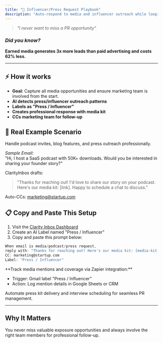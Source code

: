 ```yaml
---
title: "🎤 Influencer/Press Request Playbook"
description: "Auto-respond to media and influencer outreach while looping in marketing for follow-up."
---
```


> _"I never want to miss a PR opportunity"_

### _Did you know?_

**Earned media generates 3x more leads than paid advertising and costs 62% less.**

---

## ⚡️ How it works

- **Goal:** Capture all media opportunities and ensure marketing team is involved from the start.
- **AI detects press/influencer outreach patterns**
- **Labels as "Press / Influencer"**
- **Creates professional response with media kit**
- **CCs marketing team for follow-up**

## 🔮 Real Example Scenario

Handle podcast invites, blog features, and press outreach professionally.

_Sample Email:_\
"Hi, I host a SaaS podcast with 50K+ downloads. Would you be interested in sharing your founder story?"

ClarityInbox drafts:

> "Thanks for reaching out! I'd love to share our story on your podcast. Here's our media kit: [link]. Happy to schedule a chat to discuss."

Auto-CCs: [marketing@startup.com](mailto:marketing@startup.com)

## 📋 Copy and Paste This Setup

1. Visit the [Clarity Inbox Dashboard](https://app.clarityinbox.com/dashboard)
2. Create an AI Label named "Press / Influencer"
3. Copy and paste this prompt below:

<CodeGroup>

```c Copy & Edit Prompt
When email is media/podcast/press request, 
reply with: "Thanks for reaching out! Here's our media kit: [media-kit-link]. Happy to schedule a chat to discuss." 
CC: marketing@startup.com 
Label: "Press / Influencer"
```

</CodeGroup>

<Accordion title="Advanced: Media Tracking">
  **Track media mentions and coverage via Zapier integration:**

  - Trigger: Gmail label "Press / Influencer"
  - Action: Log mention details in Google Sheets or CRM
</Accordion>

<Accordion title="Future Enhancement">
  Automate press kit delivery and interview scheduling for seamless PR management.
</Accordion>

---

## Why It Matters

You never miss valuable exposure opportunities and always involve the right team members for professional follow-up.